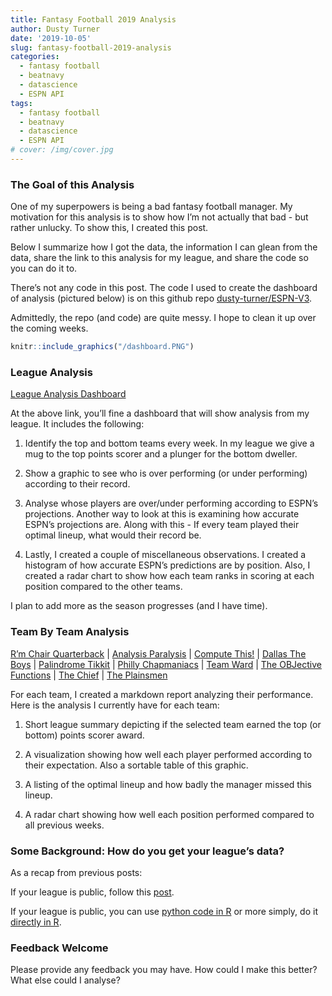 ```yaml
---
title: Fantasy Football 2019 Analysis
author: Dusty Turner
date: '2019-10-05'
slug: fantasy-football-2019-analysis
categories:
  - fantasy football
  - beatnavy
  - datascience
  - ESPN API
tags:
  - fantasy football
  - beatnavy
  - datascience
  - ESPN API
# cover: /img/cover.jpg
---
```


### The Goal of this Analysis 

One of my superpowers is being a bad fantasy football manager.  My motivation for this analysis is to show how I'm not actually that bad - but rather unlucky.  To show this, I created this post.

Below I summarize how I got the data, the information I can glean from the data, share the link to this analysis for my league, and share the code so you can do it to.

There's not any code in this post.  The code I used to create the dashboard of analysis (pictured below) is on this github repo [dusty-turner/ESPN-V3](https://github.com/dusty-turner/ESPN-V3).  

Admittedly, the repo (and code) are quite messy.  I hope to clean it up over the coming weeks. 


```r
knitr::include_graphics("/dashboard.PNG")
```



### League Analysis

[League Analysis Dashboard](https://dusty-turner.netlify.com/fantasyfootball2019/fantasy-football-league-dashboard)

At the above link, you'll fine a dashboard that will show analysis from my league.  It includes the following: 

1. Identify the top and bottom teams every week.  In my league we give a mug to the top points scorer and a plunger for the bottom dweller. 

2. Show a graphic to see who is over performing (or under performing) according to their record.

3. Analyse whose players are over/under performing according to ESPN's projections.  Another way to look at this is examining how accurate ESPN's projections are.  Along with this - If every team played their optimal lineup, what would their record be.  

4. Lastly, I created a couple of miscellaneous observations.  I created a histogram of how accurate ESPN's predictions are by position.  Also, I created a radar chart to show how each team ranks in scoring at each position compared to the other teams.  

I plan to add more as the season progresses (and I have time). 

### Team By Team Analysis

[R'm Chair Quarterback](https://dusty-turner.netlify.com/fantasyfootball2019/current/'R'm%20Chair_Quarterback_Update.html) | [Analysis Paralysis](https://dusty-turner.netlify.com/fantasyfootball2019/current/Analysis_Paralysis_Update.html) | [Compute This!](https://dusty-turner.netlify.com/fantasyfootball2019/current/compute%20_this!_update.html) | [Dallas The Boys](https://dusty-turner.netlify.com/fantasyfootball2019/current/dallas_the%20boys_update) |  [Palindrome Tikkit](https://dusty-turner.netlify.com/fantasyfootball2019/current/palindrome_tikkit_update) | [Philly Chapmaniacs](https://dusty-turner.netlify.com/fantasyfootball2019/current/philly_chapmaniacs_update) | [Team Ward](https://dusty-turner.netlify.com/fantasyfootball2019/current/team_ward_update) | [The OBJective Functions](https://dusty-turner.netlify.com/fantasyfootball2019/current/the%20objective_functions_update) | [The Chief](https://dusty-turner.netlify.com/fantasyfootball2019/current/the_chief_update) | [The Plainsmen](https://dusty-turner.netlify.com/fantasyfootball2019/current/the_plainsmen_update)

For each team, I created a markdown report analyzing their performance.  Here is the analysis I currently have for each team:

1. Short league summary depicting if the selected team earned the top (or bottom) points scorer award.

2. A visualization showing how well each player performed according to their expectation.  Also a sortable table of this graphic.

3. A listing of the optimal lineup and how badly the manager missed this lineup.

4. A radar chart showing how well each position performed compared to all previous weeks.  

### Some Background: How do you get your league's data?

As a recap from previous posts:

If your league is public, follow this [post](https://dusty-turner.netlify.com/post/espn-fantasy-football-v3-api-an-r-solution/).  

If your league is public, you can use [python code in R](https://dusty-turner.netlify.com/post/espn-fantasy-football-v3-api-for-private-leagues-python-through-r/) or more simply, do it [directly in R](https://dusty-turner.netlify.com/post/espn-fantasy-football-v3-api-for-private-leagues-an-r-solution-finally/). 

### Feedback Welcome

Please provide any feedback you may have.  How could I make this better?  What else could I analyse?  